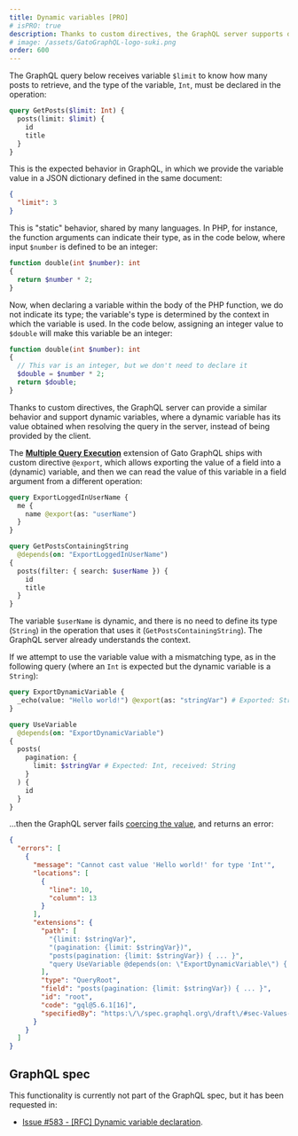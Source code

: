 ```yaml
---
title: Dynamic variables [PRO]
# isPRO: true
description: Thanks to custom directives, the GraphQL server supports dynamic variables, where a dynamic variable has its value obtained when resolving the query in the server (whereas a static variable has its value provided by the client).
# image: /assets/GatoGraphQL-logo-suki.png
order: 600
---
```


The GraphQL query below receives variable `$limit` to know how many posts to retrieve, and the type of the variable, `Int`, must be declared in the operation:

```graphql
query GetPosts($limit: Int) {
  posts(limit: $limit) {
    id
    title
  }
}
```

This is the expected behavior in GraphQL, in which we provide the variable value in a JSON dictionary defined in the same document:

```json
{
  "limit": 3
}
```

This is "static" behavior, shared by many languages. In PHP, for instance, the function arguments can indicate their type, as in the code below, where input `$number` is defined to be an integer:

```php
function double(int $number): int
{
  return $number * 2;
}
```

Now, when declaring a variable within the body of the PHP function, we do not indicate its type; the variable's type is determined by the context in which the variable is used. In the code below, assigning an integer value to `$double` will make this variable be an integer:

```php
function double(int $number): int
{
  // This var is an integer, but we don't need to declare it
  $double = $number * 2;
  return $double;
}
```

Thanks to custom directives, the GraphQL server can provide a similar behavior and support dynamic variables, where a dynamic variable has its value obtained when resolving the query in the server, instead of being provided by the client.

The **[Multiple Query Execution](/extensions-reference/multiple-query-execution)** extension of Gato GraphQL ships with custom directive `@export`, which allows exporting the value of a field into a (dynamic) variable, and then we can read the value of this variable in a field argument from a different operation:

```graphql
query ExportLoggedInUserName {
  me {
    name @export(as: "userName")
  }
}

query GetPostsContainingString
  @depends(on: "ExportLoggedInUserName")
{
  posts(filter: { search: $userName }) {
    id
    title
  }
}
```

The variable `$userName` is dynamic, and there is no need to define its type (`String`) in the operation that uses it (`GetPostsContainingString`). The GraphQL server already understands the context.

If we attempt to use the variable value with a mismatching type, as in the following query (where an `Int` is expected but the dynamic variable is a `String`):

```graphql
query ExportDynamicVariable {
  _echo(value: "Hello world!") @export(as: "stringVar") # Exported: String
}

query UseVariable
  @depends(on: "ExportDynamicVariable")
{
  posts(
    pagination: {
      limit: $stringVar # Expected: Int, received: String
    }
  ) {
    id
  }
}
```

...then the GraphQL server fails [coercing the value](https://spec.graphql.org/draft/#sec-Coercing-Variable-Values), and returns an error:

```json
{
  "errors": [
    {
      "message": "Cannot cast value 'Hello world!' for type 'Int'",
      "locations": [
        {
          "line": 10,
          "column": 13
        }
      ],
      "extensions": {
        "path": [
          "{limit: $stringVar}",
          "(pagination: {limit: $stringVar})",
          "posts(pagination: {limit: $stringVar}) { ... }",
          "query UseVariable @depends(on: \"ExportDynamicVariable\") { ... }"
        ],
        "type": "QueryRoot",
        "field": "posts(pagination: {limit: $stringVar}) { ... }",
        "id": "root",
        "code": "gql@5.6.1[16]",
        "specifiedBy": "https:\/\/spec.graphql.org\/draft\/#sec-Values-of-Correct-Type"
      }
    }
  ]
}
```

## GraphQL spec

This functionality is currently not part of the GraphQL spec, but it has been requested in:

- <a href="https://github.com/graphql/graphql-spec/issues/583" target="_blank">Issue #583 - [RFC] Dynamic variable declaration</a>.

